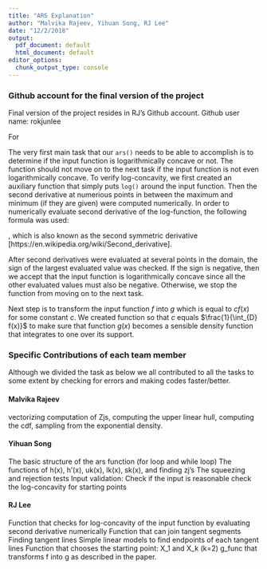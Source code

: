 ```yaml
---
title: "ARS Explanation"
author: "Malvika Rajeev, Yihuan Song, RJ Lee"
date: "12/2/2018"
output:
  pdf_document: default
  html_document: default
editor_options:
  chunk_output_type: console
---
```


### Github account for the final version of the project
Final version of the project resides in RJ's Github account.
Github user name: rokjunlee



<!-- The description does not need to be more than a few pages, but should describe the approach you took in terms of functions/modularity/object-oriented programming, and the testing that you carried out. It must include a paragraph describing the specific contributions of each team member and which person/people were responsible for each component of the work. -->


For 

The very first main task that our `ars()` needs to be able to accomplish is to determine if the input function is logarithmically concave or not. The function should not move on to the next task if the input function is not even logarithmically concave. To verify log-concavity, we first created an auxiliary function that simply puts `log()` around the input function. Then the second derivative at numerious points in between the maximum and minimum (if they are given) were computed numerically. In order to numerically evaluate second derivative of the log-function, the following formula was used:

\begin{align*}
  f''(x) = lim_{h \rightarrow 0} \frac{f(x+h)-2f(x)+f(x+h)}{h^{2}}
\end{align*}
, which is also known as the second symmetric derivative [https://en.wikipedia.org/wiki/Second_derivative]. 

After second derivatives were evaluated at several points in the domain, the sign of the largest evaluated value was checked. If the sign is negative, then we accept that the input function is logarithmically concave since all the other evaluated values must also be negative. Otherwise, we stop the function from moving on to the next task.

Next step is to transform the input function $f$ into $g$ which is equal to $cf(x)$ for some constant $c$. We created function so that $c$ equals $\frac{1}{\int_{D} f(x)}$ to make sure that function $g(x)$ becomes a sensible density function that integrates to one over its support. 




### Specific Contributions of each team member 

Although we divided the task as below we all contributed to all the tasks to some extent by checking for errors and making codes faster/better.

#### Malvika Rajeev
vectorizing computation of Zjs, 
computing the upper linear hull, 
computing the cdf, 
sampling from the exponential density.

#### Yihuan Song
The basic structure of the ars function (for loop and while loop)
The functions of h(x), h'(x), uk(x), lk(x), sk(x), and finding zj's
The squeezing and rejection tests
Input validation: Check if the input is reasonable
check the log-concavity for starting points


#### RJ Lee
Function that checks for log-concavity of the input function
    by evaluating second derivative numerically
Function that can join tangent segments
    Finding tangent lines
    Simple linear models to find endpoints of each tangent lines
Function that chooses the starting point: X_1 and X_k (k=2)
g_func that transforms f into g as described in the paper.


